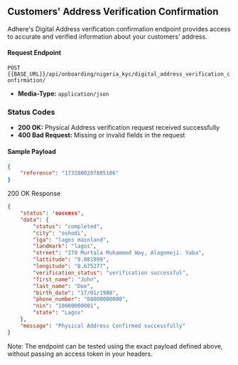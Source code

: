 ## Customers' Address Verification Confirmation

Adhere's Digital Address verification confirmation endpoint provides access to accurate and verified information about your customers' address.

#### Request Endpoint

`POST` `{{BASE_URL}}/api/onboarding/nigeria_kyc/digital_address_verification_confirmation/`

- **Media-Type:** `application/json`

### Status Codes
- **200 OK:** Physical Address verification request received successfully
- **400 Bad Request:** Missing or invalid fields in the request

#### Sample Payload
``` json
{    
    "reference": "1732800207805106"
}
```

200 OK Response

``` json
{
    "status": 'success',
    "data": {
        "status": "completed",
        "city": "oshodi",
        "lga": "lagos mainland",
        "landmark": "lagos",
        "street": "270 Murtala Muhammed Way, Alagomeji. Yaba",
        "lattitude": "9.081999",
        "longitude": "8.675277",
        "verification_status": "verification successful",
        "first_name": "John",
        "last_name": "Doe",
        "birth_date": "17/01/1988",
        "phone_number": "08000000000",
        "nin": "10000000001",
        "state": "Lagos"
    },
    "message": "Physical Address Confirmed successfully"
}
```

Note: The endpoint can be tested using the exact payload defined above, without passing an access token in your headers.
